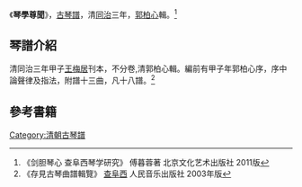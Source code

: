 《'''琴學尊聞'''》，[[古琴譜|古琴譜]]，清[[同治|同治]]三年，[[郭柏心|郭柏心]]輯。<ref>《剑胆琴心 查阜西琴学研究》 傅暮蓉著 北京文化艺术出版社 2011版</ref>

==琴譜介紹==
清同治三年甲子[[王梅居|王梅居]]刊本，不分卷,清郭柏心輯。編前有甲子年郭柏心序，序中論聲律及指法，附譜十三曲，凡十八譜。<ref>《存見古琴曲譜輯覽》 [[查阜西|查阜西]] 人民音乐出版社 2003年版</ref>
==參考書籍==
{{reflist}}
[[Category:清朝古琴譜|Category:清朝古琴譜]]